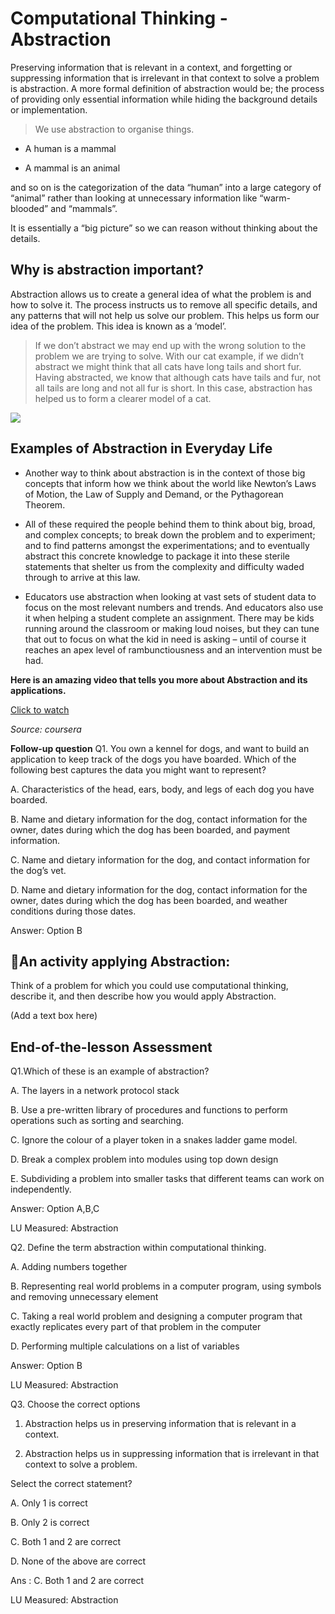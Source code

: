 # Computational Thinking - Abstraction


Preserving information that	 is relevant in a context, and forgetting or suppressing	information that is irrelevant in that context to solve a problem is abstraction. A more formal definition of abstraction would be; the process of providing only essential information while hiding the background details or implementation.


>We use abstraction to organise things. 

 - A human is a mammal
 
- A mammal is an animal

and so on is the categorization of the data “human” into a large category of “animal” rather than looking at unnecessary information like “warm-blooded” and “mammals”.

It is essentially a “big picture” so we can reason without thinking about the details.

## Why is abstraction important?

Abstraction allows us to create a general idea of what the problem is and how to solve it. The process instructs us to remove all specific details, and any patterns that will not help us solve our problem. This helps us form our idea of the problem. This idea is known as a ‘model’.


> If we don’t abstract we may end up with the wrong solution to the problem we are trying to solve. With our cat example, if we didn’t abstract we might think that all cats have long tails and short fur. Having abstracted, we know that although cats have tails and fur, not all tails are long and not all fur is short. In this case, abstraction has helped us to form a clearer model of a cat.


![](https://s3.ap-south-1.amazonaws.com/kalvi-education.github.io/problem-solving/compthink7.png)

## Examples of Abstraction in Everyday Life

 - Another way to think about abstraction is in the context of those big concepts that inform how we think about the world like Newton’s Laws of Motion, the Law of Supply and Demand, or the Pythagorean Theorem.

 - All of these required the people behind them to think about big, broad, and complex concepts; to break down the problem and to experiment; and to find patterns amongst the experimentations; and to eventually abstract this concrete knowledge to package it into these sterile statements that shelter us from the complexity and difficulty waded through to arrive at this law.

 - Educators use abstraction when looking at vast sets of student data to focus on the most relevant numbers and trends. And educators also use it when helping a student complete an assignment. There may be kids running around the classroom or making loud noises, but they can tune that out to focus on what the kid in need is asking – until of course it reaches an apex level of rambunctiousness and an intervention must be had.


**Here is an amazing video that tells you more about Abstraction and its applications.** 

[Click to watch](https://www.coursera.org/learn/computational-thinking-problem-solving/lecture/oYSwY/1-4-data-representation-and-abstraction)

*Source: coursera*

**Follow-up question**
Q1. You own a kennel for dogs, and want to build an application to keep track of the dogs you have boarded. Which of the following best captures the data you might want to represent?

A. Characteristics of the head, ears, body, and legs of each dog you have boarded.

B. Name and dietary information for the dog, contact information for the owner, dates during which the dog has been boarded, and payment information.

C. Name and dietary information for the dog, and contact information for the dog’s vet.

D. Name and dietary information for the dog, contact information for the owner, dates during which the dog has been boarded, and weather conditions during those dates.

Answer: Option B


## :art:An activity applying Abstraction:

Think of a problem for which you could use computational thinking, describe it, and then describe how you would apply Abstraction.

(Add a text box here)

## End-of-the-lesson Assessment

Q1.Which of these is an example of abstraction?

A. The layers in a network protocol stack

B. Use a pre-written library of procedures and functions to perform operations such as sorting and searching.

C. Ignore the colour of a player token in a snakes ladder game model.

D. Break a complex problem into modules using top down design

E. Subdividing a problem into smaller tasks that different teams can work on independently.


Answer: Option A,B,C

LU Measured: Abstraction


Q2. Define the term abstraction within computational thinking.

A. Adding numbers together

B. Representing real world problems in a computer program, using symbols and removing unnecessary element

C. Taking a real world problem and designing a computer program that exactly replicates every part of that problem in the computer

D. Performing multiple calculations on a list of variables

Answer: Option B

LU Measured: Abstraction


Q3. Choose the correct options

1. Abstraction helps us in preserving information that is relevant in a context.

2. Abstraction helps us in suppressing information that is irrelevant in that	context to solve a problem.

Select the correct statement?

A. Only 1 is correct

B. Only 2 is correct

C. Both 1 and 2 are correct

D. None of the above are correct

Ans : C. Both 1 and 2 are correct

LU Measured: Abstraction
